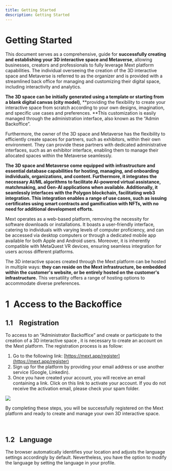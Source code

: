 ```yaml
---
title: Getting Started
description: Getting Started
---
```


# Getting Started

This document serves as a comprehensive, guide for **successfully creating and establishing your 3D interactive space and Metaverse**, allowing businesses, creators and professionals to fully leverage Mext platform capabilities. The individual overseeing the creation of the 3D interactive space and Metaverse is referred to as the organizer and is provided with a streamlined back office for managing and customizing their digital space, including interactivity and analytics.

**The 3D space can be initially generated using a template or starting from a blank digital canvas (city model)**, \*\*providing the flexibility to create your interactive space from scratch according to your own designs, imagination, and specific use cases and preferences. \*\*This customization is easily managed through the administration interface, also
known as the “Admin Backoffice”.

Furthermore, the owner of the 3D space and Metaverse has the flexibility to efficiently create spaces for partners, such as exhibitors, within their own environment. They can provide these partners with dedicated administrative interfaces, such as an exhibitor interface, enabling them to manage their allocated spaces within the Metaverse seamlessly.

**The 3D space and Metaverse come equipped with infrastructure and essential database capabilities for hosting, managing, and onboarding individuals, organizations, and content. Furthermore, it integrates the necessary AI/ML algorithms to facilitate AI-powered virtual assistance, matchmaking, and Gen-AI applications when available. Additionally, it seamlessly interfaces with the Polygon blockchain, facilitating web3 integration. This integration enables a range of use cases, such as issuing certificates using smart contracts and gamification with NFTs, with no need for additional development efforts.**

Mext operates as a web-based platform, removing the necessity for software downloads or installations. It boasts a user-friendly interface, catering to individuals with varying levels of computer proficiency, and can be accessed via desktop computers or through a dedicated mobile app available for both Apple and Android users. Moreover, it is inherently compatible with MetaQuest VR devices, ensuring seamless integration for users across different platforms.

The 3D interactive spaces created through the Mext platform can be hosted in multiple ways: **they can reside on the Mext infrastructure, be embedded within the customer's website, or be entirely hosted on the customer's infrastructure.** This versatility offers a range of hosting options to accommodate diverse preferences.

# 1  Access to the Backoffice  

## 1.1    Registration 

To access to an “Administrator Backoffice” and create or participate to the creation of a 3D interactive space , it is necessary to create an account on the Mext platform. The registration process is as follow:

1.  Go to the following link: [https://mext.app/register](https://mext.app/register)
2.  Sign up for the platform by providing your email address or use another service (Google, Linkedin).
3.  Once you have created your account, you will receive an email containing a link. Click on this link to activate your account. If you do not receive the activation email, please check your spam folder.

![](</img/To register.png>)

By completing these steps, you will be successfully registered on the Mext platform and ready to create and manage
your own 3D interactive space.

 

## 1.2   Language

The browser automatically identifies your location and adjusts the language settings accordingly by default. Nevertheless, you have the option to modify the language by setting the language in your profile.
